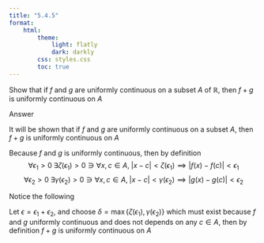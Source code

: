 ```yaml
---
title: "5.4.5"
format:
    html:
        theme:
            light: flatly
            dark: darkly
        css: styles.css
        toc: true
---
```


Show that if $f$ and $g$ are uniformly continuous on a subset $A$ of $\mathbb{R}$, then $f + g$ is uniformly continuous on $A$

Answer

It will be shown that if $f$ and $g$ are uniformly continuous on a subset $A$, then $f+g$ is uniformly continuous on $A$

Because $f$ and $g$ is uniformly continuous, then by definition
$$\forall \epsilon_1 >0 \; \exists \zeta(\epsilon_1) >0 \ni \forall x,c \in A, \; |x - c| < \zeta(\epsilon_1) \implies |f(x) - f(c)| < \epsilon_1$$
$$\forall \epsilon_2 > 0 \; \exists \gamma(\epsilon_2) > 0 \ni \forall x,c \in A, \; |x - c| < \gamma(\epsilon_2) \implies |g(x) - g(c)| < \epsilon_2$$

Notice the following
\begin{align*}
    |f(x) + g(x) - f(c) - g(c)| & = |(f(x) - f(c)) + (g(x) - g(c))| \\
    & \leq |f(x) - f(c)| + |g(x) - g(c)| \\
    & < \epsilon_1 + \epsilon_2
\end{align*}

Let $\epsilon = \epsilon_1 + \epsilon_2$, and choose $\delta = \max\{\zeta(\epsilon_1), \gamma(\epsilon_2)\}$ which must exist because $f$ and $g$ uniformly continuous and does not depends on any $c \in A$, then by definition $f+g$ is uniformly continuous on $A$